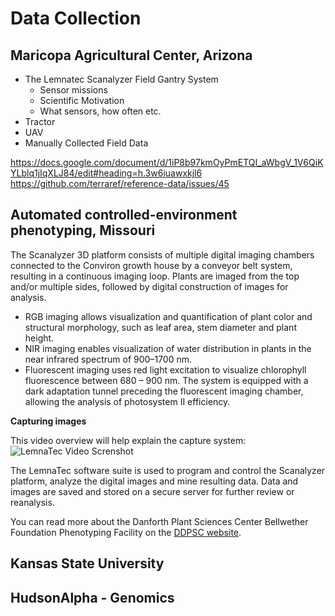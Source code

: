 # Data Collection

## Maricopa Agricultural Center, Arizona

* The Lemnatec Scanalyzer Field Gantry System
  * Sensor missions
  * Scientific Motivation
  * What sensors, how often etc. 
* Tractor
* UAV
* Manually Collected Field Data

[https://docs.google.com/document/d/1iP8b97kmOyPmETQI\_aWbgV\_1V6QiKYLblq1jIqXLJ84/edit\#heading=h.3w6iuawxkjl6](https://docs.google.com/document/d/1iP8b97kmOyPmETQI_aWbgV_1V6QiKYLblq1jIqXLJ84/edit#heading=h.3w6iuawxkjl6) [https://github.com/terraref/reference-data/issues/45](https://github.com/terraref/reference-data/issues/45)

## Automated controlled-environment phenotyping, Missouri

The Scanalyzer 3D platform consists of multiple digital imaging chambers connected to the Conviron growth house by a conveyor belt system, resulting in a continuous imaging loop. Plants are imaged from the top and/or multiple sides, followed by digital construction of images for analysis.

* RGB imaging allows visualization and quantification of plant color and structural morphology, such as leaf area, stem diameter and plant height.
* NIR imaging enables visualization of water distribution in plants in the near infrared spectrum of 900–1700 nm.
* Fluorescent imaging uses red light excitation to visualize chlorophyll fluorescence between 680 – 900 nm. The system is equipped with a dark adaptation tunnel preceding the fluorescent imaging chamber, allowing the analysis of photosystem II efficiency.  

**Capturing images**

This video overview will help explain the capture system:  
![LemnaTec Video Screnshot](http://img.youtube.com/vi/QCgLuIqiC9E/0.jpg)

The LemnaTec software suite is used to program and control the Scanalyzer platform, analyze the digital images and mine resulting data. Data and images are saved and stored on a secure server for further review or reanalysis.

You can read more about the Danforth Plant Sciences Center Bellwether Foundation Phenotyping Facility on the [DDPSC website](https://www.danforthcenter.org/scientists-research/core-technologies/phenotyping).

## Kansas State University

## HudsonAlpha - Genomics

